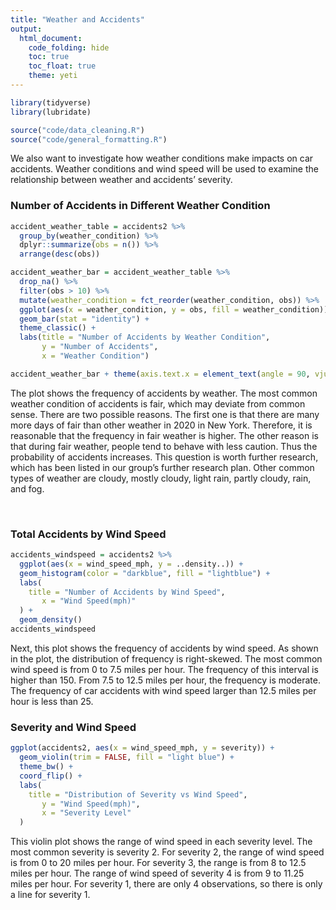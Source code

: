 ```yaml
---
title: "Weather and Accidents"
output: 
  html_document:
    code_folding: hide
    toc: true
    toc_float: true
    theme: yeti
---
```


```r
library(tidyverse)
library(lubridate)
```

```r
source("code/data_cleaning.R")
source("code/general_formatting.R")
```

We also want to investigate how weather conditions make impacts on car accidents. Weather conditions and wind speed will be used to examine the relationship between weather and accidents’ severity.

### Number of Accidents in Different Weather Condition

```r
accident_weather_table = accidents2 %>% 
  group_by(weather_condition) %>% 
  dplyr::summarize(obs = n()) %>% 
  arrange(desc(obs))

accident_weather_bar = accident_weather_table %>% 
  drop_na() %>%  
  filter(obs > 10) %>% 
  mutate(weather_condition = fct_reorder(weather_condition, obs)) %>% 
  ggplot(aes(x = weather_condition, y = obs, fill = weather_condition)) +
  geom_bar(stat = "identity") + 
  theme_classic() + 
  labs(title = "Number of Accidents by Weather Condition", 
       y = "Number of Accidents", 
       x = "Weather Condition") 

accident_weather_bar + theme(axis.text.x = element_text(angle = 90, vjust = 0.5, hjust=1))
```

The plot shows the frequency of accidents by weather. The most common weather condition of accidents is fair, which may deviate from common sense. There are two possible reasons. The first one is that there are many more days of fair than other weather in 2020 in New York. Therefore, it is reasonable that the frequency in fair weather is higher. The other reason is that during fair weather, people tend to behave with less caution. Thus the probability of accidents increases. This question is worth further research, which has been listed in our group’s further research plan. Other common types of weather are cloudy, mostly cloudy, light rain, partly cloudy, rain, and fog.

<br>

### Total Accidents by Wind Speed

```r
accidents_windspeed = accidents2 %>% 
  ggplot(aes(x = wind_speed_mph, y = ..density..)) +
  geom_histogram(color = "darkblue", fill = "lightblue") +
  labs(
    title = "Number of Accidents by Wind Speed", 
       x = "Wind Speed(mph)"
  ) + 
  geom_density()
accidents_windspeed
```

Next, this plot shows the frequency of accidents by wind speed. As shown in the plot, the distribution of frequency is right-skewed. The most common wind speed is from 0 to 7.5 miles per hour. The frequency of this interval is higher than 150. From 7.5 to 12.5 miles per hour, the frequency is moderate. The frequency of car accidents with wind speed larger than 12.5 miles per hour is less than 25.

### Severity and Wind Speed

```r
ggplot(accidents2, aes(x = wind_speed_mph, y = severity)) + 
  geom_violin(trim = FALSE, fill = "light blue") +
  theme_bw() +
  coord_flip() +
  labs(
    title = "Distribution of Severity vs Wind Speed", 
       y = "Wind Speed(mph)", 
       x = "Severity Level"
  )
```

This violin plot shows the range of wind speed in each severity level. The most common severity is severity 2. For severity 2, the range of wind speed is from 0 to 20 miles per hour. For severity 3, the range is from 8 to 12.5 miles per hour. The range of wind speed of severity 4 is from 9 to 11.25 miles per hour. For severity 1, there are only 4 observations, so there is only a line for severity 1.
